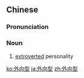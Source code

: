 ==Chinese==
{{zh-forms|type=21}}

===Pronunciation===
{{zh-pron
|m=wàixiàngxíng
|c=ngoi6 hoeng3 jing4
|cat=n
}}

===Noun===
{{zh-noun}}

# [[extroverted]] personality

{{zh-cat|Advanced}}

[[ko:外向型]]
[[ja:外向型]]
[[zh:外向型]]